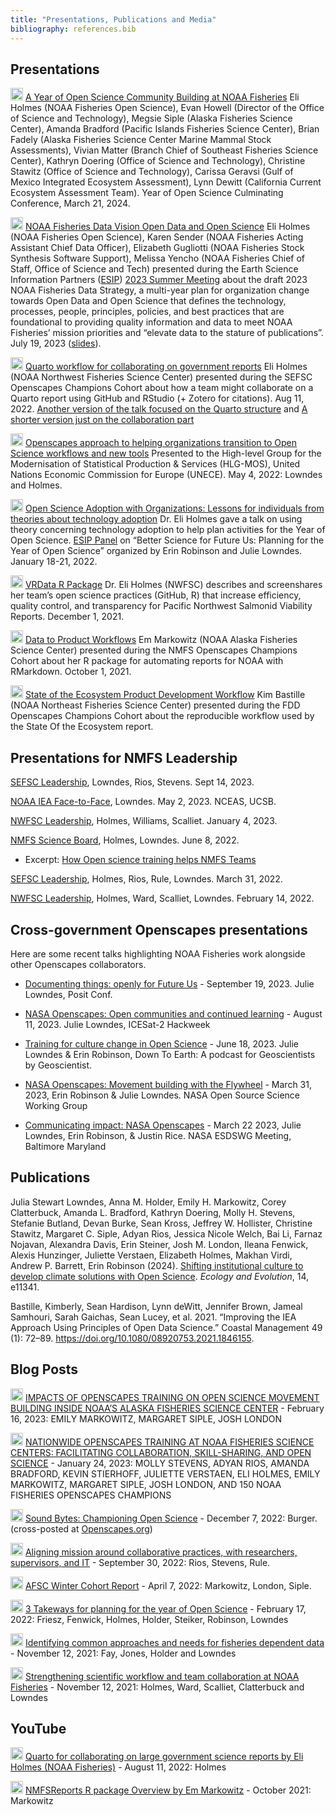 ```yaml
---
title: "Presentations, Publications and Media"
bibliography: references.bib
---
```


## Presentations

<img src="https://raw.githubusercontent.com/FortAwesome/Font-Awesome/6.x/svgs/brands/youtube.svg" height="20"/> [A Year of Open Science Community Building at NOAA Fisheries](https://www.youtube.com/watch?v=n1VaV8f6qQE&list=PLChfyH8TVDGnB_zDCm8d9oonMomfk8v9X&index=14) Eli Holmes (NOAA Fisheries Open Science), Evan Howell (Director of the Office of Science and Technology), Megsie Siple (Alaska Fisheries Science Center), Amanda Bradford (Pacific Islands Fisheries Science Center), Brian Fadely (Alaska Fisheries Science Center Marine Mammal Stock Assessments), Vivian Matter (Branch Chief of Southeast Fisheries Science Center), Kathryn Doering (Office of Science and Technology), Christine Stawitz (Office of Science and Technology), Carissa Geravsi (Gulf of Mexico Integrated Ecosystem Assessment), Lynn Dewitt (California Current Ecosystem Assessment Team). Year of Open Science Culminating Conference, March 21, 2024. 

<img src="https://raw.githubusercontent.com/FortAwesome/Font-Awesome/6.x/svgs/brands/youtube.svg" height="20"/> [NOAA Fisheries Data Vision Open Data and Open Science](https://www.youtube.com/watch?v=ZA6jwLyuIRU) Eli Holmes (NOAA Fisheries Open Science), Karen Sender (NOAA Fisheries Acting Assistant Chief Data Officer), Elizabeth Gugliotti (NOAA Fisheries Stock Synthesis Software Support), Melissa Yencho (NOAA Fisheries Chief of Staff, Office of Science and Tech) presented during the Earth Science Information Partners ([ESIP](https://esipfed.org/)) [2023 Summer Meeting](https://2023julyesipmeeting.sched.com/event/1Nod1) about the draft 2023 NOAA Fisheries Data Strategy, a multi-year plan for organization change towards Open Data and Open Science that defines the technology, processes, people, principles, policies, and best practices that are foundational to providing quality information and data to meet NOAA Fisheries' mission priorities and "elevate data to the stature of publications". July 19, 2023 ([slides](https://docs.google.com/presentation/d/14v1Feibb_MNFKphAvLsSrsVeBXywxxp9/edit#slide=id.g22f1223411f_0_3)).

![](https://raw.githubusercontent.com/FortAwesome/Font-Awesome/6.x/svgs/brands/youtube.svg){height="20"} [Quarto workflow for collaborating on government reports](https://www.youtube.com/watch?v=tmyfjBmi1lk) Eli Holmes (NOAA Northwest Fisheries Science Center) presented during the SEFSC Openscapes Champions Cohort about how a team might collaborate on a Quarto report using GitHub and RStudio (+ Zotero for citations). Aug 11, 2022. [Another version of the talk focused on the Quarto structure](https://youtu.be/Uay6X65Ukvk) and [A shorter version just on the collaboration part](https://www.youtube.com/watch?v=WvKw1OQIpMk)

<img src="https://raw.githubusercontent.com/FortAwesome/Font-Awesome/6.x/svgs/brands/youtube.svg" height="20"/> [Openscapes approach to helping organizations transition to Open Science workflows and new tools](https://www.youtube.com/watch?v=TuqgE2jc2ZQ) Presented to the High-level Group for the Modernisation of Statistical Production & Services (HLG-MOS), United Nations Economic Commission for Europe (UNECE). May 4, 2022: Lowndes and Holmes.

<img src="https://raw.githubusercontent.com/FortAwesome/Font-Awesome/6.x/svgs/brands/youtube.svg" height="20"/> [Open Science Adoption with Organizations: Lessons for individuals from theories about technology adoption](https://youtu.be/-xyrVWjdV_Q) Dr. Eli Holmes gave a talk on using theory concerning technology adoption to help plan activities for the Year of Open Science. [ESIP Panel](https://www.youtube.com/watch?v=hbFAkhNRpJw) on "Better Science for Future Us: Planning for the Year of Open Science" organized by Erin Robinson and Julie Lowndes. January 18-21, 2022.

<img src="https://raw.githubusercontent.com/FortAwesome/Font-Awesome/6.x/svgs/brands/youtube.svg" height="20"/> [VRData R Package](https://www.youtube.com/watch?v=XNiwuEJvMno&t=1s) Dr. Eli Holmes (NWFSC) describes and screenshares her team's open science practices (GitHub, R) that increase efficiency, quality control, and transparency for Pacific Northwest Salmonid Viability Reports. December 1, 2021.

<img src="https://raw.githubusercontent.com/FortAwesome/Font-Awesome/6.x/svgs/brands/youtube.svg" height="20"/> [Data to Product Workflows](https://www.youtube.com/watch?v=S-w_74Pc908) Em Markowitz (NOAA Alaska Fisheries Science Center) presented during the NMFS Openscapes Champions Cohort about her R package for automating reports for NOAA with RMarkdown. October 1, 2021.

<img src="https://raw.githubusercontent.com/FortAwesome/Font-Awesome/6.x/svgs/regular/file-powerpoint.svg" height="20"/> [State of the Ecosystem Product Development Workflow](https://noaa-edab.github.io/presentations/20211015_Openscapes_Bastille.html#1) Kim Bastille (NOAA Northeast Fisheries Science Center) presented during the FDD Openscapes Champions Cohort about the reproducible workflow used by the State Of the Ecosystem report.

## Presentations for NMFS Leadership

[SEFSC Leadership](https://docs.google.com/presentation/d/1NATyy56YF0v2ZZtixFzC7Sdbi7vBzMWvcPXuLKkZzFY/edit?usp=sharing), Lowndes, Rios, Stevens. Sept 14, 2023.

[NOAA IEA Face-to-Face](https://docs.google.com/presentation/d/1NdV8FwMbfx7X6BSXk-wnKl32g4-RmeI5oEYsyTrgb6Y/edit?usp=sharing), Lowndes. May 2, 2023. NCEAS, UCSB.

[NWFSC Leadership](https://docs.google.com/presentation/d/10THOXdsrarRddusrMQWaWSPJBg6ziHj3ew8bsGEaei0/edit?usp=sharing), Holmes, Williams, Scalliet. January 4, 2023.

[NMFS Science Board](https://docs.google.com/presentation/d/1ck1bZwjdbez-niH3yjC675a7xbsIDJ4xxJ6GLekZsno/edit#slide=id.g1138e626848_0_861), Holmes, Lowndes. June 8, 2022.

-   Excerpt: [How Open science training helps NMFS Teams](https://docs.google.com/presentation/d/1dE0KeVsK1SaW-QxnSGiqkPpPgFwKmRKn5ZjW89822Uc/edit#slide=id.g12c312cf4bd_0_1)

[SEFSC Leadership](https://docs.google.com/presentation/d/1xMsRnszr3E2tcrWpKzDCEvL7s-3-7-8NSbN0Xa1Cijo/edit#slide=id.g1138e626848_0_861), Holmes, Rios, Rule, Lowndes. March 31, 2022.

[NWFSC Leadership](https://docs.google.com/presentation/d/1qyW3KcwxiKwBffjsJ-fMF0snG99ahqZAnfq2xDSRPdc/edit#slide=id.g1138e626848_0_861), Holmes, Ward, Scalliet, Lowndes. February 14, 2022.

## Cross-government Openscapes presentations {#sec-cross-gov-slides}

Here are some recent talks highlighting NOAA Fisheries work alongside other Openscapes collaborators. 

- [Documenting things: openly for Future Us](https://openscapes.github.io/documenting-things) - September 19, 2023. Julie Lowndes, Posit Conf.
- [NASA Openscapes: Open communities and continued learning](https://docs.google.com/presentation/d/1WmuGxoQF3V4eb15etUfmpwy-vzWPFl9ey9q5CtXwWts/edit?usp=sharing) - August 11, 2023. Julie Lowndes, ICESat-2 Hackweek
- [Training for culture change in Open Science](https://grssieee.podbean.com/e/s4e10-down-to-earth-training-for-culture-change-in-open-science/) - June 18, 2023. Julie Lowndes & Erin Robinson, Down To Earth: A podcast for Geoscientists by Geoscientist.

-   [NASA Openscapes: Movement building with the Flywheel](https://docs.google.com/presentation/d/1BK678MADRg6QkejRQI_5KREGn6DzzQqAS4StsjXmi-k/edit#slide=id.g1b5922f14f8_0_83) - March 31, 2023, Erin Robinson & Julie Lowndes. NASA Open Source Science Working Group

-   [Communicating impact: NASA Openscapes](https://docs.google.com/presentation/d/14iEGfbipt5HBlVyyf3kvjyxas4lBoRlbT8u8iFr2VNw/edit#slide=id.g1b5922f14f8_0_83) - March 22 2023, Julie Lowndes, Erin Robinson, & Justin Rice. NASA ESDSWG Meeting, Baltimore Maryland


## Publications

Julia Stewart Lowndes, Anna M. Holder, Emily H. Markowitz, Corey Clatterbuck, Amanda L. Bradford, Kathryn Doering, Molly H. Stevens, Stefanie Butland, Devan Burke, Sean Kross, Jeffrey W. Hollister, Christine Stawitz, Margaret C. Siple, Adyan Rios, Jessica Nicole Welch, Bai Li, Farnaz Nojavan, Alexandra Davis, Erin Steiner, Josh M. London, Ileana Fenwick, Alexis Hunzinger, Juliette Verstaen, Elizabeth Holmes, Makhan Virdi, Andrew P. Barrett, Erin Robinson (2024). [Shifting institutional culture to develop climate solutions with Open Science](https://doi.org/10.1002/ece3.11341). *Ecology and Evolution*, 14, e11341. 

Bastille, Kimberly, Sean Hardison, Lynn deWitt, Jennifer Brown, Jameal Samhouri, Sarah Gaichas, Sean Lucey, et al. 2021. "Improving the IEA Approach Using Principles of Open Data Science." Coastal Management 49 (1): 72--89. <https://doi.org/10.1080/08920753.2021.1846155>.

## Blog Posts

<img src="https://raw.githubusercontent.com/FortAwesome/Font-Awesome/6.x/svgs/solid/blog.svg" height="20"/> [IMPACTS OF OPENSCAPES TRAINING ON OPEN SCIENCE MOVEMENT BUILDING INSIDE NOAA'S ALASKA FISHERIES SCIENCE CENTER](https://www.openscapes.org/blog/2023/02/16/2022-noaa-afsc-fall/) - February 16, 2023: EMILY MARKOWITZ, MARGARET SIPLE, JOSH LONDON

<img src="https://raw.githubusercontent.com/FortAwesome/Font-Awesome/6.x/svgs/solid/blog.svg" height="20"/> [NATIONWIDE OPENSCAPES TRAINING AT NOAA FISHERIES SCIENCE CENTERS: FACILITATING COLLABORATION, SKILL-SHARING, AND OPEN SCIENCE](https://www.openscapes.org/blog/2023/01/24/2022-noaa-nmfs-fall/) - January 24, 2023: MOLLY STEVENS, ADYAN RIOS, AMANDA BRADFORD, KEVIN STIERHOFF, JULIETTE VERSTAEN, ELI HOLMES, EMILY MARKOWITZ, MARGARET SIPLE, JOSH LONDON, AND 150 NOAA FISHERIES OPENSCAPES CHAMPIONS

<img src="https://raw.githubusercontent.com/FortAwesome/Font-Awesome/6.x/svgs/solid/blog.svg" height="20"/> [Sound Bytes: Championing Open Science](https://www.fisheries.noaa.gov/science-blog/sound-bytes-championing-open-science) - December 7, 2022: Burger. (cross-posted at [Openscapes.org](https://www.openscapes.org/blog/2022/12/09/case-study-swfsc-sael/))

<img src="https://raw.githubusercontent.com/FortAwesome/Font-Awesome/6.x/svgs/solid/blog.svg" height="20"/> [Aligning mission around collaborative practices, with researchers, supervisors, and IT](https://www.openscapes.org/blog/2022/09/30/2022-sefsc-summer/) - September 30, 2022: Rios, Stevens, Rule.

<img src="https://raw.githubusercontent.com/FortAwesome/Font-Awesome/6.x/svgs/solid/blog.svg" height="20"/> [AFSC Winter Cohort Report](https://www.openscapes.org/blog/2022/04/07/afsc-supportive-forum/) - April 7, 2022: Markowitz, London, Siple.

<img src="https://raw.githubusercontent.com/FortAwesome/Font-Awesome/6.x/svgs/solid/blog.svg" height="20"/> [3 Takeways for planning for the year of Open Science](https://www.openscapes.org/blog/2022/02/17/esip-winter-2022/) - February 17, 2022: Friesz, Fenwick, Holmes, Holder, Steiker, Robinson, Lowndes

<img src="https://raw.githubusercontent.com/FortAwesome/Font-Awesome/6.x/svgs/solid/blog.svg" height="20"/> [Identifying common approaches and needs for fisheries dependent data](https://www.openscapes.org/blog/2021/11/12/fdd-champions/) - November 12, 2021: Fay, Jones, Holder and Lowndes

<img src="https://raw.githubusercontent.com/FortAwesome/Font-Awesome/6.x/svgs/solid/blog.svg" height="20"/> [Strengthening scientific workflow and team collaboration at NOAA Fisheries](https://www.openscapes.org/blog/2021/11/12/noaa-nmfs-champions/) - November 12, 2021: Holmes, Ward, Scalliet, Clatterbuck and Lowndes

## YouTube

<img src="https://raw.githubusercontent.com/FortAwesome/Font-Awesome/6.x/svgs/brands/youtube.svg" height="20"/> [Quarto for collaborating on large government science reports by Eli Holmes (NOAA Fisheries)](https://youtu.be/tmyfjBmi1lk) - August 11, 2022: Holmes

<img src="https://raw.githubusercontent.com/FortAwesome/Font-Awesome/6.x/svgs/brands/youtube.svg" height="20"/> [NMFSReports R package Overview by Em Markowitz](https://www.youtube.com/watch?v=S-w_74Pc908) - October 2021: Markowitz

## 
